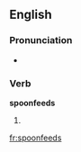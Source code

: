 ==English==

===Pronunciation===
* {{a|UK}} {{IPA|/ˈspuːnfiːdz/}}

===Verb===
'''spoonfeeds'''

# {{third-person singular of|[[spoonfeed#Verb|spoonfeed]]}}

[[fr:spoonfeeds]]
